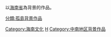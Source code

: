以[[海南省|海南省]]為背景的作品。

{{中國行政區劃分類導航|背景作品}}

[[Category:海南文化|Category:海南文化]]
[[Category:中國各省背景作品|H]]
[[分類:孤島背景作品|分類:孤島背景作品]]
[[Category:中南地区背景作品|Category:中南地区背景作品]]